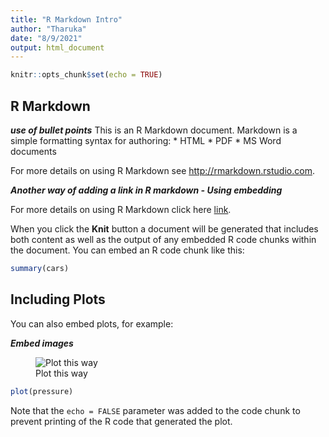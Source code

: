 ---
title: "R Markdown Intro"
author: "Tharuka"
date: "8/9/2021"
output: html_document
---

```{r setup, include=FALSE}
knitr::opts_chunk$set(echo = TRUE)
```

## R Markdown

***use of bullet points***
This is an R Markdown document. Markdown is a simple formatting syntax for authoring:
* HTML
* PDF
* MS Word documents

For more details on using R Markdown see <http://rmarkdown.rstudio.com>.

***Another way of adding a link in R markdown - Using embedding***

For more details on using R Markdown click here [link](http://rmarkdown.rstudio.com).

When you click the **Knit** button a document will be generated that includes both content as well as the output of any embedded R code chunks within the document. You can embed an R code chunk like this:

```{r cars}
summary(cars)
```

## Including Plots

You can also embed plots, for example:

***Embed images***

![Plot this way](https://cdn.pixabay.com/photo/2013/07/12/13/52/arrow-147464__340.png)

```{r pressure, echo=FALSE}
plot(pressure)
```

Note that the `echo = FALSE` parameter was added to the code chunk to prevent printing of the R code that generated the plot.
